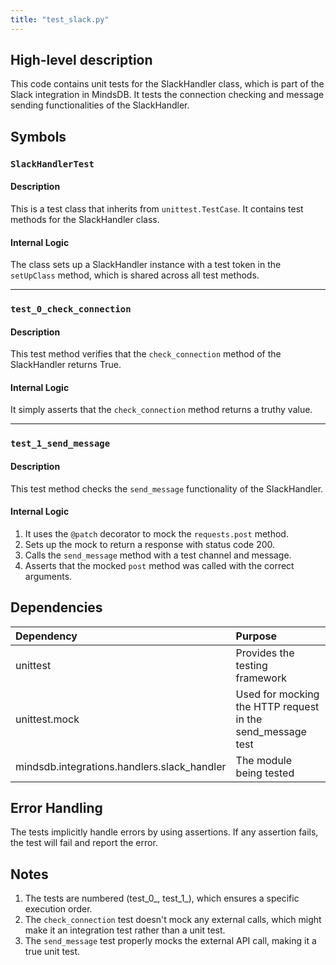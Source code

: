 ```yaml
---
title: "test_slack.py"
---
```


## High-level description
This code contains unit tests for the SlackHandler class, which is part of the Slack integration in MindsDB. It tests the connection checking and message sending functionalities of the SlackHandler.

## Symbols

### `SlackHandlerTest`
#### Description
This is a test class that inherits from `unittest.TestCase`. It contains test methods for the SlackHandler class.

#### Internal Logic
The class sets up a SlackHandler instance with a test token in the `setUpClass` method, which is shared across all test methods.

___

### `test_0_check_connection`
#### Description
This test method verifies that the `check_connection` method of the SlackHandler returns True.

#### Internal Logic
It simply asserts that the `check_connection` method returns a truthy value.

___

### `test_1_send_message`
#### Description
This test method checks the `send_message` functionality of the SlackHandler.

#### Internal Logic
1. It uses the `@patch` decorator to mock the `requests.post` method.
2. Sets up the mock to return a response with status code 200.
3. Calls the `send_message` method with a test channel and message.
4. Asserts that the mocked `post` method was called with the correct arguments.

## Dependencies
| Dependency | Purpose |
|:-----------|:--------|
| unittest | Provides the testing framework |
| unittest.mock | Used for mocking the HTTP request in the send_message test |
| mindsdb.integrations.handlers.slack_handler | The module being tested |

## Error Handling
The tests implicitly handle errors by using assertions. If any assertion fails, the test will fail and report the error.

## Notes
1. The tests are numbered (test_0_, test_1_), which ensures a specific execution order.
2. The `check_connection` test doesn't mock any external calls, which might make it an integration test rather than a unit test.
3. The `send_message` test properly mocks the external API call, making it a true unit test.
